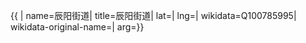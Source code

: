 {{ {{{1|PRC admin/showdata}}}|
name=辰阳街道|
title=辰阳街道|
lat=|
lng=|
wikidata=Q100785995|
wikidata-original-name=|
arg={{{arg|}}}}}
